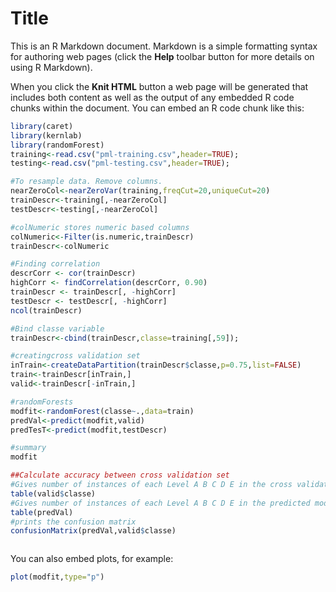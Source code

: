 Title
========================================================

This is an R Markdown document. Markdown is a simple formatting syntax for authoring web pages (click the **Help** toolbar button for more details on using R Markdown).

When you click the **Knit HTML** button a web page will be generated that includes both content as well as the output of any embedded R code chunks within the document. You can embed an R code chunk like this:

```r
library(caret)
library(kernlab)
library(randomForest)
training<-read.csv("pml-training.csv",header=TRUE);
testing<-read.csv("pml-testing.csv",header=TRUE);

#To resample data. Remove columns.
nearZeroCol<-nearZeroVar(training,freqCut=20,uniqueCut=20) 
trainDescr<-training[,-nearZeroCol]
testDescr<-testing[,-nearZeroCol]

#colNumeric stores numeric based columns
colNumeric<-Filter(is.numeric,trainDescr)
trainDescr<-colNumeric

#Finding correlation
descrCorr <- cor(trainDescr)
highCorr <- findCorrelation(descrCorr, 0.90)
trainDescr <- trainDescr[, -highCorr]
testDescr <- testDescr[, -highCorr]
ncol(trainDescr)

#Bind classe variable
trainDescr<-cbind(trainDescr,classe=training[,59]);

#creatingcross validation set
inTrain<-createDataPartition(trainDescr$classe,p=0.75,list=FALSE)
train<-trainDescr[inTrain,]
valid<-trainDescr[-inTrain,]

#randomForests
modfit<-randomForest(classe~.,data=train)
predVal<-predict(modfit,valid)
predTesT<-predict(modfit,testDescr)

#summary
modfit

##Calculate accuracy between cross validation set
#Gives number of instances of each Level A B C D E in the cross validation set
table(valid$classe)
#Gives number of instances of each Level A B C D E in the predicted model
table(predVal)
#prints the confusion matrix
confusionMatrix(predVal,valid$classe)



```

You can also embed plots, for example:

```r
plot(modfit,type="p")
```

